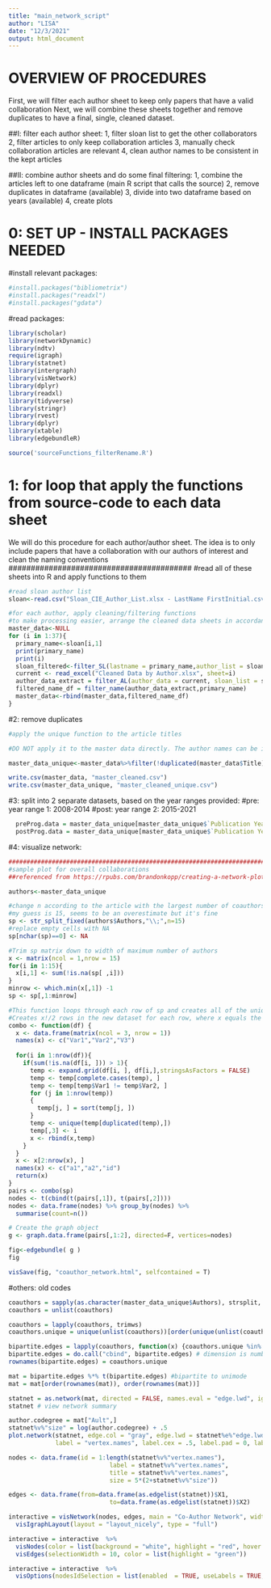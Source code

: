 ```yaml
---
title: "main_network_script"
author: "LISA"
date: "12/3/2021"
output: html_document
---
```

##########################
# OVERVIEW OF PROCEDURES 
##########################
First, we will filter each author sheet to keep only papers that have a valid collaboration
Next, we will combine these sheets together and remove duplicates to have a final, single, cleaned dataset. 

##I: filter each author sheet: 
1, filter sloan list to get the other collaborators
2, filter articles to only keep collaboration articles
3, manually check collaboration articles are relevant 
4, clean author names to be consistent in the kept articles

##II: combine author sheets and do some final filtering: 
1, combine the articles left to one dataframe (main R script that calls the source)
2, remove duplicates in dataframe (available)
3, divide into two dataframe based on years (available)
4, create plots

#########################################
# 0: SET UP - INSTALL PACKAGES NEEDED 
#########################################
#install relevant packages: 
```r
#install.packages("bibliometrix")
#install.packages("readxl")
#install.packages("gdata")
```

#read packages:
```r
library(scholar)
library(networkDynamic)
library(ndtv)
require(igraph)
library(statnet)
library(intergraph)
library(visNetwork)
library(dplyr)
library(readxl)
library(tidyverse)
library(stringr)
library(rvest)
library(dplyr)
library(xtable)
library(edgebundleR)

source('sourceFunctions_filterRename.R')

```

#########################################
# 1: for loop that apply the functions from source-code to each data sheet
#########################################
We will do this procedure for each author/author sheet. The idea is to only include papers that have a collaboration with our authors of interest and clean the naming conventions
#########################################
#read all of these sheets into R and apply functions to them
```r
#read sloan author list
sloan<-read.csv("Sloan_CIE_Author_List.xlsx - LastName FirstInitial.csv",header=FALSE)

#for each author, apply cleaning/filtering functions
#to make processing easier, arrange the cleaned data sheets in accordance with the indexing in the sloan author list
master_data<-NULL
for (i in 1:37){ 
  primary_name<-sloan[i,1]
  print(primary_name)
  print(i)
  sloan_filtered<-filter_SL(lastname = primary_name,author_list = sloan)
  current <- read_excel("Cleaned Data by Author.xlsx", sheet=i)
  author_data_extract = filter_AL(author_data = current, sloan_list = sloan_filtered)
  filtered_name_df = filter_name(author_data_extract,primary_name)
  master_data<-rbind(master_data,filtered_name_df)
}

```

#2: remove duplicates
```r
#apply the unique function to the article titles

#DO NOT apply it to the master data directly. The author names can be in different order for the same article, so applying it directly doesn't remove any duplicates

master_data_unique<-master_data%>%filter(!duplicated(master_data$Title))

write.csv(master_data, "master_cleaned.csv")
write.csv(master_data_unique, "master_cleaned_unique.csv")
```

#3: split into 2 separate datasets, based on the year ranges provided: 
  #pre: year range 1: 2008-2014
  #post: year range 2: 2015-2021
```r
  preProg.data = master_data_unique[master_data_unique$`Publication Year` < 2015, ]
  postProg.data = master_data_unique[master_data_unique$`Publication Year` >= 2015, ] #post includes the year 2015 
```

#4: visualize network:
```r
#################################################################################
#sample plot for overall collaborations
##referenced from https://rpubs.com/brandonkopp/creating-a-network-plot-in-R

authors<-master_data_unique

#change n according to the article with the largest number of coauthors
#my guess is 15, seems to be an overestimate but it's fine
sp <- str_split_fixed(authors$Authors,"\\;",n=15)
#replace empty cells with NA
sp[nchar(sp)==0] <- NA

#Trim sp matrix down to width of maximum number of authors
x <- matrix(ncol = 1,nrow = 15)
for(i in 1:15){
  x[i,1] <- sum(!is.na(sp[ ,i]))
}
minrow <- which.min(x[,1]) -1
sp <- sp[,1:minrow]

#This function loops through each row of sp and creates all of the unique combinations of x authors.
#Creates x!/2 rows in the new dataset for each row, where x equals the number of authors.
combo <- function(df) {
  x <- data.frame(matrix(ncol = 3, nrow = 1))
  names(x) <- c("Var1","Var2","V3")
  
  for(i in 1:nrow(df)){
    if(sum(!is.na(df[i, ])) > 1){
      temp <- expand.grid(df[i, ], df[i,],stringsAsFactors = FALSE)
      temp <- temp[complete.cases(temp), ]
      temp <- temp[temp$Var1 != temp$Var2, ]
      for (j in 1:nrow(temp))
      {
        temp[j, ] = sort(temp[j, ])
      }
      temp <- unique(temp[duplicated(temp),])
      temp[,3] <- i
      x <- rbind(x,temp)
    }
  }
  x <- x[2:nrow(x), ]
  names(x) <- c("a1","a2","id")
  return(x)
}
pairs <- combo(sp)
nodes <- t(cbind(t(pairs[,1]), t(pairs[,2])))
nodes <- data.frame(nodes) %>% group_by(nodes) %>%
  summarise(count=n())

# Create the graph object
g <- graph.data.frame(pairs[,1:2], directed=F, vertices=nodes)

fig<-edgebundle( g )
fig

visSave(fig, "coauthor_network.html", selfcontained = T)
```

#others: old codes
```r
coauthors = sapply(as.character(master_data_unique$Authors), strsplit, ";")
coauthors = unlist(coauthors)

coauthors = lapply(coauthors, trimws)
coauthors.unique = unique(unlist(coauthors))[order(unique(unlist(coauthors)))]

bipartite.edges = lapply(coauthors, function(x) {coauthors.unique %in% x})
bipartite.edges = do.call("cbind", bipartite.edges) # dimension is number of authors x number of papers
rownames(bipartite.edges) = coauthors.unique

mat = bipartite.edges %*% t(bipartite.edges) #bipartite to unimode
mat = mat[order(rownames(mat)), order(rownames(mat))]

statnet = as.network(mat, directed = FALSE, names.eval = "edge.lwd", ignore.eval = FALSE)
statnet # view network summary

author.codegree = mat["Ault",]
statnet%v%"size" = log(author.codegree) + .5 
plot.network(statnet, edge.col = "gray", edge.lwd = statnet%e%"edge.lwd",
             label = "vertex.names", label.cex = .5, label.pad = 0, label.pos = 1, vertex.cex = "size")

nodes <- data.frame(id = 1:length(statnet%v%"vertex.names"),
                            label = statnet%v%"vertex.names",
                            title = statnet%v%"vertex.names",
                            size = 5*(2+statnet%v%"size"))

edges <- data.frame(from=data.frame(as.edgelist(statnet))$X1, 
                            to=data.frame(as.edgelist(statnet))$X2)

interactive = visNetwork(nodes, edges, main = "Co-Author Network", width = 800, height = 800) %>% 
  visIgraphLayout(layout = "layout_nicely", type = "full")

interactive = interactive  %>%
  visNodes(color = list(background = "white", highlight = "red", hover = list(border = "red"))) %>%
  visEdges(selectionWidth = 10, color = list(highlight = "green")) 

interactive = interactive  %>%  
  visOptions(nodesIdSelection = list(enabled  = TRUE, useLabels = TRUE, main = "Select by Author"))
```



